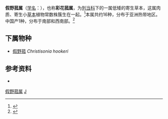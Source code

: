 {{Automatic taxobox
| taxon = Christisonia
| binomial_authority = Gardn, 1847
}}

'''假野菰属'''（[[学名|学名]]：{{lang|la|'''''Christisonia'''''}}），也称'''彩花菰属'''，为[[列当科|列当科]]下的一属低矮的寄生草本，这属肉质、寄生小[[草本|草本]]植物常数株簇生在一起。<ref>{{cite web |title=假野菰属 |url=http://www.iplant.cn/info/Christisonia?t=z |website=植物智}}</ref>本属共约16种，分布于亚洲热带地区。中国产1种，分布于南部和西南部。<ref>{{cite web|url=http://www.cvh.org.cn/dict/ |title=中国种子植物科属词典 |work=中国数字植物标本馆 |deadurl=yes |archiveurl=https://web.archive.org/web/20120411205135/http://www.cvh.org.cn/dict |archivedate=2012-04-11 }}</ref>

==下属物种==
* [[假野菰|假野菰]] ''Christisonia hookeri''

== 参考资料 ==
{{reflist}}
*{{cite web | url=http://db.kib.ac.cn/CNFlora/SearchResult.aspx?CPNI=CPNI-028-45377 | title=假野菰 ''Christisonia hookeri'' | publisher=中国植物物种信息数据库 | accessdate=2013-01-15}}

{{Taxonbar}}
[[Category:假野菰属|]]
[[Category:1847年描述的分类群|J]]


{{plant-stub}}